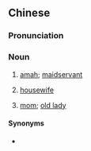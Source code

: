 {{also|老妈子}}
==Chinese==
{{zh-forms|s=老妈子|type=12}}

===Pronunciation===
{{zh-pron
|m=lǎomāzi
|c=lou5 maa1 zi2
|cat=n
}}

===Noun===
{{zh-noun}}

# [[amah]]; [[maidservant]]
# {{lb|zh|humorous|self-address}} [[housewife]]
# {{lb|zh|Cantonese|affectionate}} [[mom]]; [[old lady]]

====Synonyms====
* {{zh-l|老媽兒}}